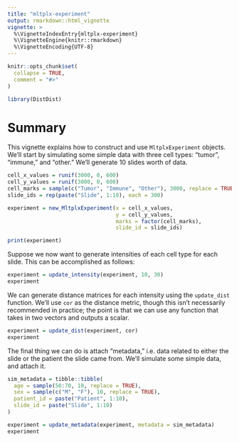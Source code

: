 ```yaml
---
title: "mltplx-experiment"
output: rmarkdown::html_vignette
vignette: >
  %\VignetteIndexEntry{mltplx-experiment}
  %\VignetteEngine{knitr::rmarkdown}
  %\VignetteEncoding{UTF-8}
---
```


```r
knitr::opts_chunk$set(
  collapse = TRUE,
  comment = "#>"
)
```

```r
library(DistDist)
```

# Summary

This vignette explains how to construct and use `MltplxExperiment` objects. We'll start by simulating some simple data with three cell types: "tumor", "immune," and "other." We'll generate 10 slides worth of data.

```r
cell_x_values = runif(3000, 0, 600)
cell_y_values = runif(3000, 0, 600)
cell_marks = sample(c("Tumor", "Immune", "Other"), 3000, replace = TRUE)
slide_ids = rep(paste("Slide", 1:10), each = 300)

experiment = new_MltplxExperiment(x = cell_x_values, 
                                  y = cell_y_values,
                                  marks = factor(cell_marks),
                                  slide_id = slide_ids)

print(experiment)
```

Suppose we now want to generate intensities of each cell type for each slide. This can be accomplished as follows:

```r
experiment = update_intensity(experiment, 10, 30)
experiment
```

We can generate distance matrices for each intensity using the `update_dist` function. We'll use `cor` as the distance metric, though this isn't necessarily recommended in practice; the point is that we can use any function that takes in two vectors and outputs a scalar.

```r
experiment = update_dist(experiment, cor)
experiment
```

The final thing we can do is attach "metadata," i.e. data related to either the slide or the patient the slide came from. We'll simulate some simple data, and attach it.

```r
sim_metadata = tibble::tibble(
  age = sample(50:70, 10, replace = TRUE),
  sex = sample(c("M", "F"), 10, replace = TRUE),
  patient_id = paste("Patient", 1:10),
  slide_id = paste("Slide", 1:10)
)

experiment = update_metadata(experiment, metadata = sim_metadata)
experiment
```















































